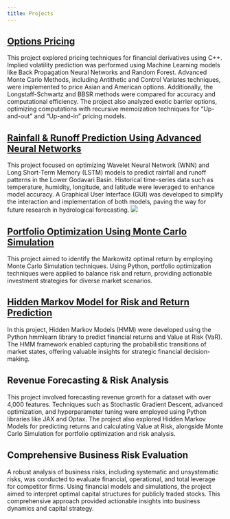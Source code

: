---
title: Projects
---
## [Options Pricing](https://drive.google.com/drive/folders/1sg_GY57O4DvVMC8nAI4QDI3jVsIB3kR8?usp=sharing)

This project explored pricing techniques for financial derivatives using C++. Implied volatility prediction was performed using Machine Learning models like Back Propagation Neural Networks and Random Forest. Advanced Monte Carlo Methods, including Antithetic and Control Variates techniques, were implemented to price Asian and American options. Additionally, the Longstaff-Schwartz and BBSR methods were compared for accuracy and computational efficiency. The project also analyzed exotic barrier options, optimizing computations with recursive memoization techniques for "Up-and-out" and "Up-and-in" pricing models.

## [Rainfall & Runoff Prediction Using Advanced Neural Networks](https://github.com/aakashbansalgit/MATLAB)

This project focused on optimizing Wavelet Neural Network (WNN) and Long Short-Term Memory (LSTM) models to predict rainfall and runoff patterns in the Lower Godavari Basin. Historical time-series data such as temperature, humidity, longitude, and latitude were leveraged to enhance model accuracy. A Graphical User Interface (GUI) was developed to simplify the interaction and implementation of both models, paving the way for future research in hydrological forecasting.
![](Polavaram.png)

## [Portfolio Optimization Using Monte Carlo Simulation](https://colab.research.google.com/drive/1LKKB4yoGEodjFldARHUXsm00OMfm4VQ7?usp=sharing)

This project aimed to identify the Markowitz optimal return by employing Monte Carlo Simulation techniques. Using Python, portfolio optimization techniques were applied to balance risk and return, providing actionable investment strategies for diverse market scenarios.

## [Hidden Markov Model for Risk and Return Prediction](https://colab.research.google.com/drive/18sHAwOSy6eqa_je0hpfOpTlwV6wsXms2?usp=sharing)

In this project, Hidden Markov Models (HMM) were developed using the Python hmmlearn library to predict financial returns and Value at Risk (VaR). The HMM framework enabled capturing the probabilistic transitions of market states, offering valuable insights for strategic financial decision-making.

## Revenue Forecasting & Risk Analysis

This project involved forecasting revenue growth for a dataset with over 4,000 features. Techniques such as Stochastic Gradient Descent, advanced optimization, and hyperparameter tuning were employed using Python libraries like JAX and Optax. The project also explored Hidden Markov Models for predicting returns and calculating Value at Risk, alongside Monte Carlo Simulation for portfolio optimization and risk analysis.

## Comprehensive Business Risk Evaluation

A robust analysis of business risks, including systematic and unsystematic risks, was conducted to evaluate financial, operational, and total leverage for competitor firms. Using financial models and simulations, the project aimed to interpret optimal capital structures for publicly traded stocks. This comprehensive approach provided actionable insights into business dynamics and capital strategy.

